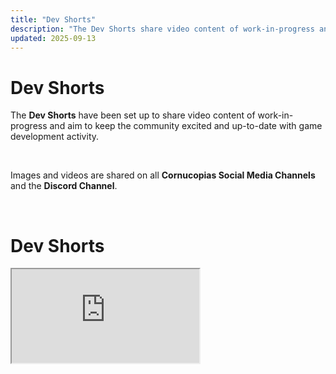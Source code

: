 ```yaml
---
title: "Dev Shorts"
description: "The Dev Shorts share video content of work-in-progress and keep the community excited and up-to-date with Cornucopias development."
updated: 2025-09-13
---
```


# Dev Shorts  

The **Dev Shorts** have been set up to share video content of work-in-progress and aim to keep the community excited and up-to-date with game development activity.  

</br>  

Images and videos are shared on all **Cornucopias Social Media Channels** and the **Discord Channel**.  

</br>  

# Dev Shorts

<iframe  
  className="yt-embed"  
  src="https://www.youtube.com/embed/E8ftHH8bbxQ?si=KHb84W4eAuZj5ddG"  
  title="YouTube video player"  
  loading="lazy"  
  allow="accelerometer; autoplay; clipboard-write; encrypted-media; gyroscope; picture-in-picture; web-share"  
  allowFullScreen  
></iframe>  
